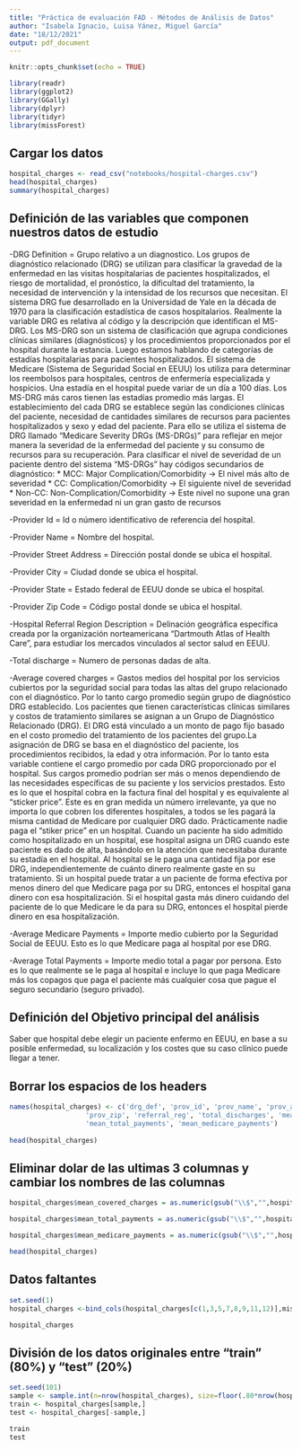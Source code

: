 ```yaml
---
title: "Práctica de evaluación FAD - Métodos de Análisis de Datos"
author: "Isabela Ignacio, Luisa Yánez, Miguel García"
date: "18/12/2021"
output: pdf_document
---
```


```r
knitr::opts_chunk$set(echo = TRUE)
```


```r
library(readr)
library(ggplot2)
library(GGally)
library(dplyr)
library(tidyr)
library(missForest)
```

## Cargar los datos

```r
hospital_charges <- read_csv("notebooks/hospital-charges.csv")
head(hospital_charges)
summary(hospital_charges)
```

## Definición de las variables que componen nuestros datos de estudio

-DRG Definition = Grupo relativo a un diagnostico. 
  Los grupos de diagnóstico relacionado (DRG) se utilizan para clasificar la gravedad de la enfermedad en las visitas hospitalarias de pacientes 
  hospitalizados, el riesgo de mortalidad, el pronóstico, la dificultad del tratamiento, la necesidad de intervención y la intensidad de los recursos 
  que necesitan. El sistema DRG fue desarrollado en la Universidad de Yale en la década de 1970 para la clasificación estadística de casos hospitalarios.
  Realmente la variable DRG es relativa al código y la descripción que identifican el MS-DRG. Los MS-DRG son un sistema de clasificación que agrupa 
  condiciones clínicas similares (diagnósticos) y los procedimientos proporcionados por el hospital durante la estancia.
  Luego estamos hablando de categorías de estadías hospitalarias para pacientes hospitalizados. El sistema de Medicare (Sistema de Seguridad Social en EEUU) los 
  utiliza para determinar los reembolsos para hospitales, centros de enfermería especializada y hospicios. Una estadía en el hospital puede variar de un día a 100
  días. Los MS-DRG más caros tienen las estadías promedio más largas.
  El establecimiento del cada DRG se establece según las condiciones clínicas del paciente, necesidad de cantidades similares de recursos para 
  pacientes hospitalizados y sexo y edad del paciente. Para ello se utiliza el sistema de DRG llamado "Medicare Severity DRGs (MS-DRGs)" para
  reflejar en mejor manera la severidad de la enfermedad del paciente y su consumo de recursos para su recuperación. Para clasificar el nivel de
  severidad de un paciente dentro del sistema "MS-DRGs" hay códigos secundarios de diagnóstico:
    * MCC: Major Complication/Comorbidity -> El nivel más alto de severidad
    * CC: Complication/Comorbidity -> El siguiente nivel de severidad
    * Non-CC: Non-Complication/Comorbidity -> Este nivel no supone una gran severidad en la enfermedad ni un gran gasto de recursos

-Provider Id = Id o número identificativo de referencia del hospital.

-Provider Name = Nombre del hospital.

-Provider Street Address = Dirección postal donde se ubica el hospital.

-Provider City = Ciudad donde se ubica el hospital.

-Provider State = Estado federal de EEUU donde se ubica el hospital.

-Provider Zip Code = Código postal donde se ubica el hospital.

-Hospital Referral Region Description = Delinación geográfica específica creada por la organización norteamericana "Dartmouth Atlas of Health Care", 
  para estudiar los mercados vinculados al sector salud en EEUU.

-Total discharge = Numero de personas dadas de alta.

-Average covered charges = Gastos medios del hospital por los servicios cubiertos por la seguridad social para todas las altas del grupo 
  relacionado con el diagnóstico.
  Por lo tanto cargo promedio según grupo de diagnóstico DRG establecido.
  Los pacientes que tienen características clínicas similares y costos de tratamiento similares se asignan a un Grupo de Diagnóstico Relacionado (DRG).
  El DRG está vinculado a un monto de pago fijo basado en el costo promedio del tratamiento de los pacientes del grupo.La asignación de DRG se basa 
  en el diagnóstico del paciente, los procedimientos recibidos, la edad y otra información.
  Por lo tanto esta variable contiene el cargo promedio por cada DRG proporcionado por el hospital. Sus cargos promedio podrían ser más o menos 
  dependiendo de las necesidades específicas de su paciente y los servicios prestados.
  Esto es lo que el hospital cobra en la factura final del hospital y es equivalente al "sticker price". Este es en gran medida un número irrelevante,
  ya que no importa lo que cobren los diferentes hospitales, a todos se les pagará la misma cantidad de Medicare por cualquier DRG dado. Prácticamente
  nadie paga el "stiker price" en un hospital.
  Cuando un paciente ha sido admitido como hospitalizado en un hospital, ese hospital asigna un DRG cuando este paciente es dado de alta, basándolo 
  en la atención que necesitaba durante su estadía en el hospital. Al hospital se le paga una cantidad fija por ese DRG, independientemente de cuánto
  dinero realmente gaste en su tratamiento.
  Si un hospital puede tratar a un paciente de forma efectiva por menos dinero del que Medicare paga por su DRG, entonces el hospital gana dinero 
  con esa hospitalización. Si el hospital gasta más dinero cuidando del paciente de lo que Medicare le da para su DRG, entonces el hospital pierde 
  dinero en esa hospitalización.

-Average Medicare Payments = Importe medio cubierto por la Seguridad Social de EEUU.
 Esto es lo que Medicare paga al hospital por ese DRG.

-Average Total Payments = Importe medio total a pagar por persona.
  Esto es lo que realmente se le paga al hospital e incluye lo que paga Medicare más los copagos que paga el paciente más cualquier cosa que pague 
  el seguro secundario (seguro privado).


## Definición del Objetivo principal del análisis
Saber que hospital debe elegir un paciente enfermo en EEUU, en base a su posible enfermedad, su localización y los costes que su caso clínico puede
llegar a tener.


## Borrar los espacios de los headers

```r
names(hospital_charges) <- c('drg_def', 'prov_id', 'prov_name', 'prov_address', 'prov_city', 'prov_state', 
                   'prov_zip', 'referral_reg', 'total_discharges', 'mean_covered_charges',
                   'mean_total_payments', 'mean_medicare_payments')
                   
head(hospital_charges)
```

## Eliminar dolar de las ultimas 3 columnas y cambiar los nombres de las columnas 

```r

hospital_charges$mean_covered_charges = as.numeric(gsub("\\$","",hospital_charges$mean_covered_charges))

hospital_charges$mean_total_payments = as.numeric(gsub("\\$","",hospital_charges$mean_total_payments))

hospital_charges$mean_medicare_payments = as.numeric(gsub("\\$","",hospital_charges$mean_medicare_payments))   

head(hospital_charges)
```

## Datos faltantes

```r
set.seed(1)
hospital_charges <-bind_cols(hospital_charges[c(1,3,5,7,8,9,11,12)],missForest::prodNA(hospital_charges[c(-1,-3,-5,-7,-8,-9,-11,-12)],noNA=0.1))

hospital_charges
```

## División de los datos originales entre "train" (80%) y "test" (20%)

```r
set.seed(101)
sample <- sample.int(n=nrow(hospital_charges), size=floor(.80*nrow(hospital_charges)), replace = F)
train <- hospital_charges[sample,]
test <- hospital_charges[-sample,]

train
test
```
